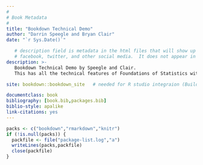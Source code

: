 ```yaml
--- 
#
# Book Metadata
#
title: "Bookdown Technical Demo"
author: "Darrin Speegle and Bryan Clair"
date: "`r Sys.Date()`"

   # description field is metadata in the html files that will show up on
   # facebook, twitter, and other social media.  It does not appear in the book text.
description: >-
   Bookdown Technical Demo by Speegle and Clair.
   This has all the technical features of Foundations of Statistics with R without the content.

site: bookdown::bookdown_site   # needed for R studio integraion (Build tab)

documentclass: book
bibliography: [book.bib,packages.bib]
biblio-style: apalike
link-citations: yes
---
```


```r
packs <- c("bookdown","rmarkdown","knitr")
if (!is.null(packs)) {
  packfile <- file("package-list.log","a")
  writeLines(packs,packfile)
  close(packfile)
}
```

